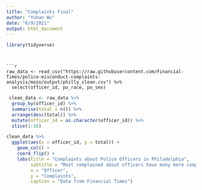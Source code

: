 ```yaml
---
title: "Complaints Final"
author: "Yuhan Wu"
date: "6/9/2021"
output: html_document
---
```

```r
library(tidyverse)
```


```


```r
raw_data <- read_csv("https://raw.githubusercontent.com/Financial-Times/police-misconduct-complaints-analysis/main/output/philly_clean.csv") %>% 
  select(officer_id, po_race, po_sex)
```

```r
 clean_data <- raw_data %>% 
  group_by(officer_id) %>% 
  summarise(total = n()) %>% 
  arrange(desc(total)) %>% 
  mutate(officer_id = as.character(officer_id)) %>% 
  slice(1:10)
```

```r
clean_data %>% 
  ggplot(aes(x = officer_id, y = total)) +
    geom_col() +
    coord_flip() +
    labs(title = "Complaints about Police Officers in Philadelphia",
         subtitle = "Most complained about officers have many more complaints than\nthe typical officer",
         x = "Officer",
         y = "Complaints",
         caption = "Data from Financial Times") 
```



